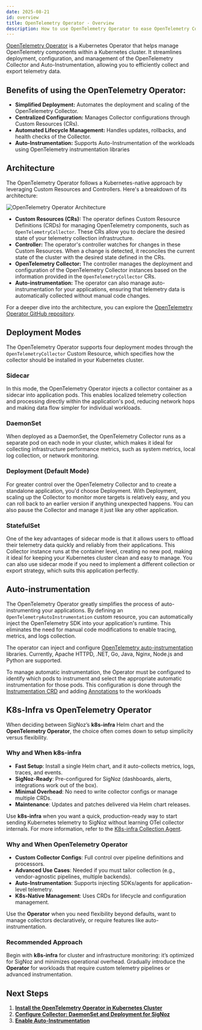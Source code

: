 ```yaml
---
date: 2025-08-21
id: overview
title: OpenTelemetry Operator - Overview
description: How to use OpenTelemetry Operator to ease OpenTelemetry Collector deployment and instrumentation in SigNoz
---
```


[OpenTelemetry Operator](https://github.com/open-telemetry/opentelemetry-operator) is a Kubernetes Operator that helps manage OpenTelemetry components within a Kubernetes cluster. It streamlines deployment, configuration, and management of the OpenTelemetry Collector and Auto-Instrumentation, allowing you to efficiently collect and export telemetry data.


## Benefits of using the OpenTelemetry Operator:

- **Simplified Deployment:** Automates the deployment and scaling of the OpenTelemetry Collector.
- **Centralized Configuration:** Manages Collector configurations through Custom Resources (CRs).
- **Automated Lifecycle Management:** Handles updates, rollbacks, and health checks of the Collector.
- **Auto-Instrumentation:** Supports Auto-Instrumentation of the workloads using OpenTelemetry instrumentation libraries



## Architecture

The OpenTelemetry Operator follows a Kubernetes-native approach by leveraging Custom Resources and Controllers. Here's a breakdown of its architecture:

![OpenTelemetry Operator Architecture](/img/docs/otel-operator-arch.webp "OpenTelemetry Operator Architecture")

*   **Custom Resources (CRs):** The operator defines Custom Resource Definitions (CRDs) for managing OpenTelemetry components, such as `OpenTelemetryCollector`. These CRs allow you to declare the desired state of your telemetry collection infrastructure.
*   **Controller:** The operator's controller watches for changes in these Custom Resources. When a change is detected, it reconciles the current state of the cluster with the desired state defined in the CRs.
*   **OpenTelemetry Collector:** The controller manages the deployment and configuration of the OpenTelemetry Collector instances based on the information provided in the `OpenTelemetryCollector` CRs.
*   **Auto-instrumentation:** The operator can also manage auto-instrumentation for your applications, ensuring that telemetry data is automatically collected without manual code changes.

For a deeper dive into the architecture, you can explore the [OpenTelemetry Operator GitHub repository](https://github.com/open-telemetry/opentelemetry-operator).

## Deployment Modes

The OpenTelemetry Operator supports four deployment modes through the `OpenTelemetryCollector` Custom Resource, which specifies how the collector should be installed in your Kubernetes cluster.

### Sidecar

In this mode, the OpenTelemetry Operator injects a collector container as a sidecar into application pods. This enables localized telemetry collection and processing directly within the application's pod, reducing network hops and making data flow simpler for individual workloads.

### DaemonSet

When deployed as a DaemonSet, the OpenTelemetry Collector runs as a separate pod on each node in your cluster, which makes it ideal for collecting infrastructure performance metrics, such as system metrics, local log collection, or network monitoring.

### Deployment (Default Mode)
For greater control over the OpenTelemetry Collector and to create a standalone application, you'd choose Deployment. With Deployment, scaling up the Collector to monitor more targets is relatively easy, and you can roll back to an earlier version if anything unexpected happens. You can also pause the Collector and manage it just like any other application.

### StatefulSet
One of the key advantages of sidecar mode is that it allows users to offload their telemetry data quickly and reliably from their applications. This Collector instance runs at the container level, creating no new pod, making it ideal for keeping your Kubernetes cluster clean and easy to manage. You can also use sidecar mode if you need to implement a different collection or export strategy, which suits this application perfectly.

## Auto-instrumentation

The OpenTelemetry Operator greatly simplifies the process of auto-instrumenting your applications. By defining an `OpenTelemetryAutoInstrumentation` custom resource, you can automatically inject the OpenTelemetry SDK into your application's runtime. This eliminates the need for manual code modifications to enable tracing, metrics, and logs collection.

The operator can inject and configure [OpenTelemetry auto-instrumentation](https://opentelemetry.io/docs/platforms/kubernetes/operator/automatic/) libraries. Currently, Apache HTTPD, .NET, Go, Java, Nginx, Node.js and Python are supported.

To manage automatic instrumentation, the Operator must be configured to identify which pods to instrument and select the appropriate automatic instrumentation for those pods. This configuration is done through the [Instrumentation CRD](https://github.com/open-telemetry/opentelemetry-operator/blob/main/docs/api/instrumentations.md) and adding [Annotations](http://localhost:3000/docs/collection-agents/k8s/otel-operator/install/#annontations-for-auto-instrumentation-injection) to the workloads

## K8s-Infra vs OpenTelemetry Operator

When deciding between SigNoz’s **k8s-infra** Helm chart and the **OpenTelemetry Operator**, the choice often comes down to setup simplicity versus flexibility.  

### Why and When k8s-infra

- **Fast Setup**: Install a single Helm chart, and it auto-collects metrics, logs, traces, and events.  
- **SigNoz-Ready**: Pre-configured for SigNoz (dashboards, alerts, integrations work out of the box).  
- **Minimal Overhead**: No need to write collector configs or manage multiple CRDs.  
- **Maintenance**: Updates and patches delivered via Helm chart releases.  

Use **k8s-infra** when you want a quick, production-ready way to start sending Kubernetes telemetry to SigNoz without learning OTel collector internals. For more information, refer to the [K8s-infra Collection Agent](https://signoz.io/docs/collection-agents/k8s/k8s-infra/overview/).

### Why and When OpenTelemetry Operator

- **Custom Collector Configs**: Full control over pipeline definitions and processors.  
- **Advanced Use Cases**: Needed if you must tailor collection (e.g., vendor-agnostic pipelines, multiple backends).  
- **Auto-Instrumentation**: Supports injecting SDKs/agents for application-level telemetry.  
- **K8s-Native Management**: Uses CRDs for lifecycle and configuration management.  

Use the **Operator** when you need flexibility beyond defaults, want to manage collectors declaratively, or require features like auto-instrumentation.  

### Recommended Approach

Begin with **k8s-infra** for cluster and infrastructure monitoring: it’s optimized for SigNoz and minimizes operational overhead. Gradually introduce the **Operator** for workloads that require custom telemetry pipelines or advanced instrumentation.  


## Next Steps

1. **[Install the OpenTelemetry Operator in Kubernetes Cluster](/docs/collection-agents/k8s/otel-operator/install)**  
2. **[Configure Collector: DaemonSet and Deployment for SigNoz](/docs/collection-agents/k8s/otel-operator/configure)**
3. **[Enable Auto-Instrumentation](/docs/collection-agents/k8s/otel-operator/configure#auto-instrumentation-with-opentelemetry-operator)**







